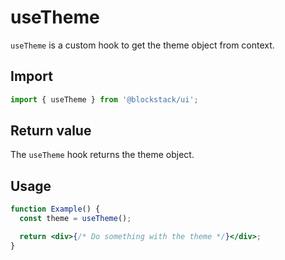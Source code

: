 # useTheme

`useTheme` is a custom hook to get the theme object from context.

## Import

```js
import { useTheme } from '@blockstack/ui';
```

## Return value

The `useTheme` hook returns the theme object.

## Usage

```jsx live=false
function Example() {
  const theme = useTheme();

  return <div>{/* Do something with the theme */}</div>;
}
```
